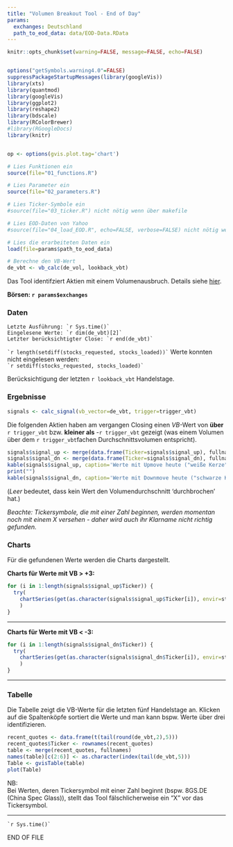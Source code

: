 ```yaml
---
title: "Volumen Breakout Tool - End of Day"
params:
  exchanges: Deutschland
  path_to_eod_data: data/EOD-Data.RData
---
```



```r
knitr::opts_chunk$set(warning=FALSE, message=FALSE, echo=FALSE)


options("getSymbols.warning4.0"=FALSE)
suppressPackageStartupMessages(library(googleVis))
library(xts)
library(quantmod)
library(googleVis)
library(ggplot2)
library(reshape2)
library(bdscale)
library(RColorBrewer)
#library(RGoogleDocs)
library(knitr)


op <- options(gvis.plot.tag='chart')

# Lies Funktionen ein
source(file="01_functions.R")

# Lies Parameter ein
source(file="02_parameters.R")

# Lies Ticker-Symbole ein
#source(file="03_ticker.R") nicht nötig wenn über makefile

# Lies EOD-Daten von Yahoo
#source(file="04_load_EOD.R", echo=FALSE, verbose=FALSE) nicht nötig wenn über makefile

# Lies die erarbeiteten Daten ein 
load(file=params$path_to_eod_data)

# Berechne den VB-Wert
de_vbt <- vb_calc(de_vol, lookback_vbt)


```

Das Tool identifziert Aktien mit einem Volumenausbruch. Details siehe [hier](http://sqx.servebeer.com/vbt/methode.html).  

__Börsen: `r params$exchanges`__ 

### Daten

```Letzte Ausführung: `r Sys.time()` ```   
```Eingelesene Werte: `r dim(de_vbt)[2]` ```  
```Letzter berücksichtigter Close: `r end(de_vbt)` ```   

``` `r length(setdiff(stocks_requested, stocks_loaded))` ``` Werte konnten nicht eingelesen werden:     
``` `r setdiff(stocks_requested, stocks_loaded)` ```  

Berücksichtigung der letzten `r lookback_vbt` Handelstage.


### Ergebnisse  

```r
signals <- calc_signal(vb_vector=de_vbt, trigger=trigger_vbt)
```

Die folgenden Aktien haben am vergangen Closing einen _VB_-Wert von __über__ `r trigger_vbt` bzw. __kleiner als__ -`r trigger_vbt` gezeigt (was einem Volumen über dem `r trigger_vbt`fachen Durchschnittsvolumen entspricht).

```r
signals$signal_up <- merge(data.frame(Ticker=signals$signal_up), fullnames)
signals$signal_dn <- merge(data.frame(Ticker=signals$signal_dn), fullnames)
kable(signals$signal_up, caption='Werte mit Upmove heute ("weiße Kerze")')
print("")
kable(signals$signal_dn, caption='Werte mit Downmove heute ("schwarze Kerze")')
```

(_Leer_ bedeutet, dass kein Wert den Volumendurchschnitt 'durchbrochen' hat.)  

_Beachte: Tickersymbole, die mit einer Zahl beginnen, werden momentan noch mit einem X versehen - daher wird auch ihr Klarname nicht richtig gefunden._

### Charts  

Für die gefundenen Werte werden die Charts dargestellt.  

__Charts für Werte mit VB > +3:__

```r
for (i in 1:length(signals$signal_up$Ticker)) {
  try(
    chartSeries(get(as.character(signals$signal_up$Ticker[i]), envir=stocks), subset='last 4 months', name=paste0(as.character(signals$signal_up$Name[i]), "(", signals$signal_up$Ticker[i], ")") ) 
    )
}
```
   
-----
  
__Charts für Werte mit VB < -3:__

```r
for (i in 1:length(signals$signal_dn$Ticker)) {
  try(
    chartSeries(get(as.character(signals$signal_dn$Ticker[i]), envir=stocks), subset='last 4 months', name=paste0(as.character(signals$signal_dn$Name[i]), "(", signals$signal_dn$Ticker[i], ")")) 
    )
}
```
  
  
  
-----  

### Tabelle  

Die Tabelle zeigt die VB-Werte für die letzten fünf Handelstage an. 
Klicken auf die Spaltenköpfe sortiert die Werte und man kann bspw. Werte über drei identifizieren.

```r
recent_quotes <- data.frame(t(tail(round(de_vbt,2),5)))
recent_quotes$Ticker <- rownames(recent_quotes)
table <- merge(recent_quotes, fullnames)
names(table)[c(2:6)] <- as.character(index(tail(de_vbt,5)))
Table <- gvisTable(table)
plot(Table)
```

NB:  
Bei Werten, deren Tickersymbol mit einer Zahl beginnt (bspw. 8GS.DE (China Spec Glass)), stellt das Tool fälschlicherweise ein "X" vor das Tickersymbol.



-----
``` `r Sys.time()` ```   

END OF FILE
